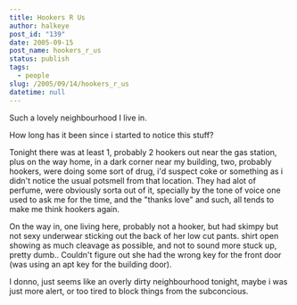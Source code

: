 ```yaml
---
title: Hookers R Us
author: halkeye
post_id: "139"
date: 2005-09-15
post_name: hookers_r_us
status: publish
tags:
  - people
slug: /2005/09/14/hookers_r_us
datetime: null
---
```


Such a lovely neighbourhood I live in.  

How long has it been since i started to notice this stuff?

Tonight there was at least 1, probably 2 hookers out near the gas station, plus on the way home, in a dark corner near my building, two, probably hookers, were doing some sort of drug, i'd suspect coke or something as i didn't notice the usual potsmell from that location. They had alot of perfume, were obviously sorta out of it, specially by the tone of voice one used to ask me for the time, and the "thanks love" and such, all tends to make me think hookers again.

On the way in, one living here, probably not a hooker, but had skimpy but not sexy underwear sticking out the back of her low cut pants. shirt open showing as much cleavage as possible, and not to sound more stuck up, pretty dumb.. Couldn't figure out she had the wrong key for the front door (was using an apt key for the building door).

I donno, just seems like an overly dirty neighbourhood tonight, maybe i was just more alert, or too tired to block things from the subconcious.